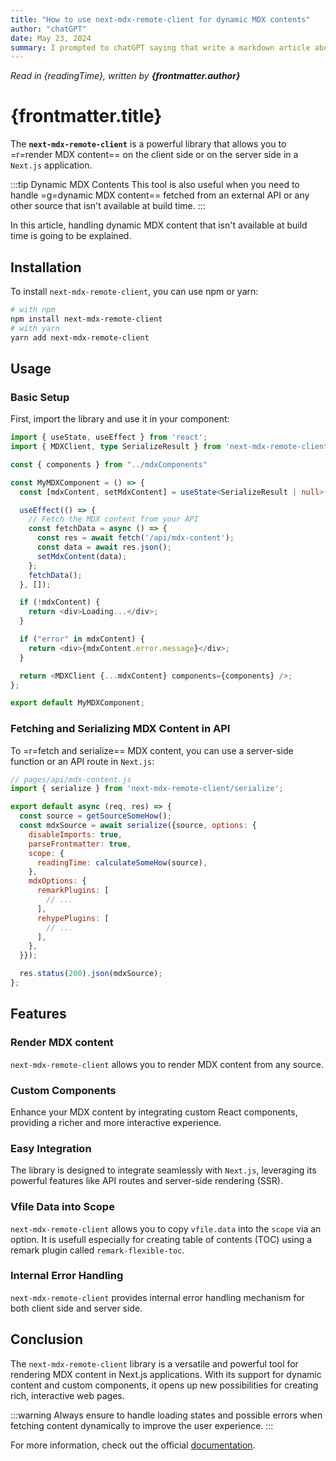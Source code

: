 ```yaml
---
title: "How to use next-mdx-remote-client for dynamic MDX contents"
author: "chatGPT"
date: May 23, 2024
summary: I prompted to chatGPT saying that write a markdown article about "next-mdx-remote-client" published on npm.
---
```


_Read in {readingTime}, written by **{frontmatter.author}**_

# {frontmatter.title}

<Toc toc={toc} ordered indented maxDepth={3} tight />

The **`next-mdx-remote-client`** is a powerful library that allows you to =r=render MDX content== on the client side 
or on the server side in a `Next.js` application.

:::tip Dynamic MDX Contents
This tool is also useful when you need to handle =g=dynamic MDX content== 
fetched from an external API or any other source that isn't available at build time.
:::

In this article, handling dynamic MDX content that isn't available at build time is going to be explained.

## Installation
To install `next-mdx-remote-client`, you can use npm or yarn:

```bash
# with npm
npm install next-mdx-remote-client
# with yarn
yarn add next-mdx-remote-client
```

## Usage
### Basic Setup
First, import the library and use it in your component:

```typescript
import { useState, useEffect } from 'react';
import { MDXClient, type SerializeResult } from 'next-mdx-remote-client';

const { components } from "../mdxComponents"

const MyMDXComponent = () => {
  const [mdxContent, setMdxContent] = useState<SerializeResult | null>(null);

  useEffect(() => {
    // Fetch the MDX content from your API
    const fetchData = async () => {
      const res = await fetch('/api/mdx-content');
      const data = await res.json();
      setMdxContent(data);
    };
    fetchData();
  }, []);

  if (!mdxContent) {
    return <div>Loading...</div>;
  }

  if ("error" in mdxContent) {
	return <div>{mdxContent.error.message}</div>;
  }

  return <MDXClient {...mdxContent} components={components} />;
};

export default MyMDXComponent;
```

### Fetching and Serializing MDX Content in API
To =r=fetch and serialize== MDX content, you can use a server-side function or an API route in `Next.js`:

```javascript
// pages/api/mdx-content.js
import { serialize } from 'next-mdx-remote-client/serialize';

export default async (req, res) => {
  const source = getSourceSomeHow();
  const mdxSource = await serialize({source, options: {
    disableImports: true,
    parseFrontmatter: true,
    scope: {
      readingTime: calculateSomeHow(source),
    },
    mdxOptions: {
      remarkPlugins: [
        // ...
      ],
      rehypePlugins: [
        // ...
      ],	
    },
  }});

  res.status(200).json(mdxSource);
};
```

## Features
### Render MDX content
`next-mdx-remote-client` allows you to render MDX content from any source.

### Custom Components
Enhance your MDX content by integrating custom React components, providing a richer and more interactive experience.

### Easy Integration
The library is designed to integrate seamlessly with `Next.js`, leveraging its powerful features like API routes and server-side rendering (SSR).

### Vfile Data into Scope
`next-mdx-remote-client` allows you to copy `vfile.data` into the `scope` via an option. 
It is usefull especially for creating table of contents (TOC) using a remark plugin called `remark-flexible-toc`.

### Internal Error Handling
`next-mdx-remote-client` provides internal error handling mechanism for both client side and server side.

## Conclusion
The `next-mdx-remote-client` library is a versatile and powerful tool for rendering MDX content in Next.js applications. 
With its support for dynamic content and custom components, it opens up new possibilities for creating rich, interactive web pages.

:::warning
Always ensure to handle loading states and possible errors when fetching content dynamically to improve the user experience.
:::

For more information, check out the official [documentation](https://github.com/ipikuka/next-mdx-remote-client).